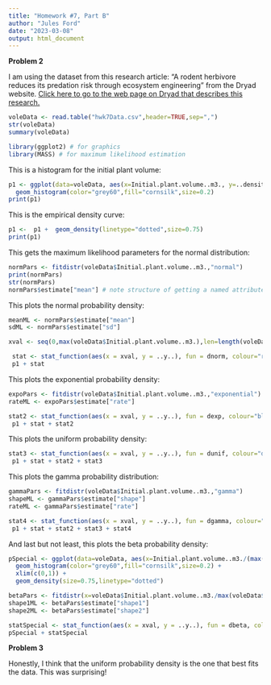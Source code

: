 ```yaml
---
title: "Homework #7, Part B"
author: "Jules Ford"
date: "2023-03-08"
output: html_document
---
```


**Problem 2**

I am using the dataset from this research article: "A rodent herbivore reduces its predation risk through ecosystem engineering" from the Dryad website. [Click here to go to the web page on Dryad that describes this research.](https://datadryad.org/stash/dataset/doi:10.5061%2Fdryad.cvdncjt57)

```r
voleData <- read.table("hwk7Data.csv",header=TRUE,sep=",")
str(voleData)
summary(voleData)
```

```r
library(ggplot2) # for graphics
library(MASS) # for maximum likelihood estimation
```

This is a histogram for the initial plant volume:
```r
p1 <- ggplot(data=voleData, aes(x=Initial.plant.volume..m3., y=..density..)) +
  geom_histogram(color="grey60",fill="cornsilk",size=0.2) 
print(p1)
```
This is the empirical density curve:
```r
p1 <-  p1 +  geom_density(linetype="dotted",size=0.75)
print(p1)
```


This gets the maximum likelihood parameters for the normal distribution:
```r
normPars <- fitdistr(voleData$Initial.plant.volume..m3.,"normal")
print(normPars)
str(normPars)
normPars$estimate["mean"] # note structure of getting a named attribute
```


This plots the normal probability density:
```r
meanML <- normPars$estimate["mean"]
sdML <- normPars$estimate["sd"]

xval <- seq(0,max(voleData$Initial.plant.volume..m3.),len=length(voleData$Initial.plant.volume..m3.))

 stat <- stat_function(aes(x = xval, y = ..y..), fun = dnorm, colour="red", n = length(voleData$Initial.plant.volume..m3.), args = list(mean = meanML, sd = sdML))
 p1 + stat
```

This plots the exponential probability density:

```r
expoPars <- fitdistr(voleData$Initial.plant.volume..m3.,"exponential")
rateML <- expoPars$estimate["rate"]

stat2 <- stat_function(aes(x = xval, y = ..y..), fun = dexp, colour="blue", n = length(voleData$Initial.plant.volume..m3.), args = list(rate=rateML))
 p1 + stat + stat2
```
This plots the uniform probability density:
```r
stat3 <- stat_function(aes(x = xval, y = ..y..), fun = dunif, colour="darkgreen", n = length(voleData$Initial.plant.volume..m3.), args = list(min=min(voleData$Initial.plant.volume..m3.), max=max(voleData$Initial.plant.volume..m3.)))
 p1 + stat + stat2 + stat3
```

This plots the gamma probability distribution:
```r
gammaPars <- fitdistr(voleData$Initial.plant.volume..m3.,"gamma")
shapeML <- gammaPars$estimate["shape"]
rateML <- gammaPars$estimate["rate"]

stat4 <- stat_function(aes(x = xval, y = ..y..), fun = dgamma, colour="brown", n = length(voleData$Initial.plant.volume..m3.), args = list(shape=shapeML, rate=rateML))
 p1 + stat + stat2 + stat3 + stat4
```

And last but not least, this plots the beta probability density:
```r
pSpecial <- ggplot(data=voleData, aes(x=Initial.plant.volume..m3./(max(Initial.plant.volume..m3. + 0.1)), y=..density..)) +
  geom_histogram(color="grey60",fill="cornsilk",size=0.2) + 
  xlim(c(0,1)) +
  geom_density(size=0.75,linetype="dotted")

betaPars <- fitdistr(x=voleData$Initial.plant.volume..m3./max(voleData$Initial.plant.volume..m3. + 0.1),start=list(shape1=1,shape2=2),"beta")
shape1ML <- betaPars$estimate["shape1"]
shape2ML <- betaPars$estimate["shape2"]

statSpecial <- stat_function(aes(x = xval, y = ..y..), fun = dbeta, colour="orchid", n = length(voleData$Initial.plant.volume..m3.), args = list(shape1=shape1ML,shape2=shape2ML))
pSpecial + statSpecial
```

**Problem 3**

Honestly, I think that the uniform probability density is the one that best fits the data. This was surprising!



